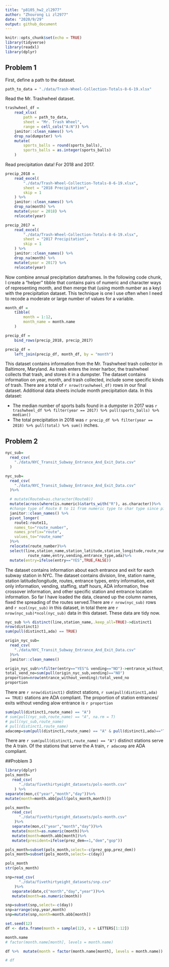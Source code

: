 ```yaml
---
title: "p8105_hw2_zl2977"
author: "Zhourong Li zl2977"
date: "2020/9/29"
output: github_document
---
```


```r
knitr::opts_chunk$set(echo = TRUE)
library(tidyverse)
library(readxl)
library(dplyr)
```




## Problem 1

First, define a path to the dataset. 

```r
path_to_data = "./data/Trash-Wheel-Collection-Totals-8-6-19.xlsx"
```


Read the Mr. Trashwheel dataset. 

```r
trashwheel_df = 
	read_xlsx(
		path = path_to_data,
		sheet = "Mr. Trash Wheel",
		range = cell_cols("A:N")) %>% 
	janitor::clean_names() %>% 
	drop_na(dumpster) %>% 
	mutate(
		sports_balls = round(sports_balls),
		sports_balls = as.integer(sports_balls) 
	)
```

Read precipitation data! For 2018 and 2017. 

```r
precip_2018 = 
	read_excel(
		"./data/Trash-Wheel-Collection-Totals-8-6-19.xlsx",
		sheet = "2018 Precipitation",
		skip = 1
	) %>%
	janitor::clean_names() %>%
	drop_na(month) %>%
	mutate(year = 2018) %>%
	relocate(year)

precip_2017 = 
	read_excel(
		"./data/Trash-Wheel-Collection-Totals-8-6-19.xlsx",
		sheet = "2017 Precipitation",
		skip = 1
	) %>% 
	janitor::clean_names() %>% 
	drop_na(month) %>%  
	mutate(year = 2017) %>% 
	relocate(year)
```

Now combine annual precipitation dataframes. In the following code chunk, I create a "helper" tibble that contains pairs of numeric and character ways of representing month, and then merge that (using month number as a key) with the precipitation dataset. This technique is one I use often when I need to recode a moderate or large number of values for a variable. 

```r
month_df = 
	tibble(
		month = 1:12,
		month_name = month.name
	)

precip_df = 
	bind_rows(precip_2018, precip_2017)

precip_df =
	left_join(precip_df, month_df, by = "month")


```

This dataset contains information from the Mr. Trashwheel trash collector in Baltimore, Maryland. As trash enters the inner harbor, the trashwheel collects that trash, and stores it in a dumpster. The dataset contains information on year, month, and trash collected, include some specific kinds of trash. There are a total of `r nrow(trashwheel_df)` rows in our final dataset. Additional data sheets include month precipitation data. In this dataset:

* The median number of sports balls found in a dumpster in 2017 was `r trashwheel_df %>% filter(year == 2017) %>% pull(sports_balls) %>% median()`
* The total precipitation in 2018 was `r precip_df %>% filter(year == 2018) %>% pull(total) %>% sum()` inches.

## Problem 2
```r
nyc_sub=
  read_csv(
    "./data/NYC_Transit_Subway_Entrance_And_Exit_Data.csv"
  )


```

```r

nyc_sub=
  read_csv(
    "./data/NYC_Transit_Subway_Entrance_And_Exit_Data.csv"
  )%>%

  # mutate(Route8=as.character(Route8))
  mutate(across(where(is.numeric)&starts_with("R"), as.character))%>%
  #change type of Route 8 to 11 from numeric type to char type since pivot_longer #function only combines same types of columns, where Route 1-7 are char types from #the beginning
  janitor::clean_names() %>%
  pivot_longer(
    route1:route11,
    names_to="route_number",
    names_prefix="route",
    values_to="route_name"
  )%>%
  relocate(route_number)%>%
  select(line,station_name,station_latitude,station_longitude,route_number,
          route_name,entry,vending,entrance_type,ada)%>%
  mutate(entry=ifelse(entry=="YES",TRUE,FALSE))


```

The dataset contains information about each entrance and exit for each subway station in NYC. The
dataset contains division, line, station name, station latitude/longitude, routes, entrance types, entry information, exit only information, vending, staffing, staff hours, ADA information, free crossover information, and other specific station and entrance location information. So far I have loaded the data, cleaned up the column names, fixed the spreading of the routes served.There are `r nrow(nyc_sub)` rows and `r ncol(nyc_sub)` in this dataset, in total there are `r nrow(nyc_sub)*ncol(nyc_sub)` data in this dataset. These data are tidy now.

```r
nyc_sub %>% distinct(line,station_name,.keep_all=TRUE)->distinct1
nrow(distinct1)
sum(pull(distinct1,ada) == TRUE)


```

```r
origin_nyc_sub=
  read_csv(
    "./data/NYC_Transit_Subway_Entrance_And_Exit_Data.csv"
  )%>%
  janitor::clean_names()

origin_nyc_sub%>%filter(entry=="YES"& vending=="NO")->entrance_without_vending
total_vend_no=sum(pull(origin_nyc_sub,vending)=="NO")
proportion=nrow(entrance_without_vending)/total_vend_no
proportion
```
There are `r nrow(distinct1)` distinct stations, `r sum(pull(distinct1,ada) == TRUE)` stations are ADA compliant. The proportion of station entrances/ exits without vending alow entrance is `r proportion`
```r
sum(pull(distinct1,route_name) == "A")
# sum(pull(nyc_sub,route_name) == "A", na.rm = T)
# pull(nyc_sub,route_name)
# pull(distinct1,route_name)
adacomp=sum(pull(distinct1,route_name) == "A" & pull(distinct1,ada)=="TRUE")
```
There are `r sum(pull(distinct1,route_name) == "A")` distinct stations serve the A train. Of the stations that serve the A train, `r adacomp` are ADA compliant.

##Problem 3

```r
library(dplyr)
pols_month=
   read_csv(
      "./data/fivethirtyeight_datasets/pols-month.csv"
    ) %>%
separate(mon,c("year","month","day"))%>%
mutate(month=month.abb[pull(pols_month,month)])
```

```r
pols_month=
   read_csv(
      "./data/fivethirtyeight_datasets/pols-month.csv"
    )%>%
   separate(mon,c("year","month","day"))%>%
   mutate(month=as.numeric(month))%>%
   mutate(month=month.abb[month])%>%
   mutate(president=ifelse(prez_dem==1,"dem","gop"))

pols_month=subset(pols_month,select=-c(prez_gop,prez_dem))
pols_month=subset(pols_month,select=-c(day))

pols_month
str(pols_month)

```
```r

snp=read_csv(
      "./data/fivethirtyeight_datasets/snp.csv"
    )%>%
   separate(date,c("month","day","year"))%>%
   mutate(month=as.numeric(month))

snp=subset(snp,select=-c(day))
snp=arrange(snp,year,month)
snp=mutate(snp,month=month.abb[month])

```



```r
set.seed(12)
df <- data.frame(month = sample(12), x = LETTERS[1:12])

month.name
# factor(month.name[month], levels = month.name)

df %>%  mutate(month = factor(month.name[month], levels = month.name)) 

# df
```

